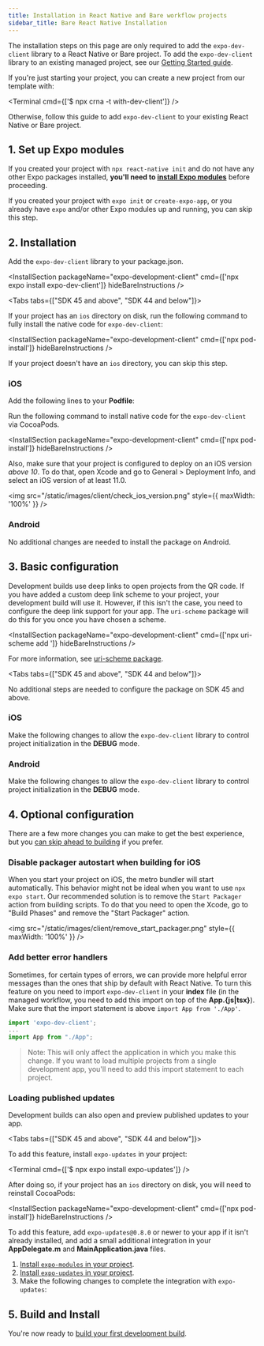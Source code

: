 ```yaml
---
title: Installation in React Native and Bare workflow projects
sidebar_title: Bare React Native Installation
---
```



The installation steps on this page are only required to add the `expo-dev-client` library to a React Native or Bare project. To add the `expo-dev-client` library to an existing managed project, see our [Getting Started guide](getting-started.mdx).

If you're just starting your project, you can create a new project from our template with:

<Terminal cmd={['$ npx crna -t with-dev-client']} />

Otherwise, follow this guide to add `expo-dev-client` to your existing React Native or Bare project.

## 1. Set up Expo modules

If you created your project with `npx react-native init` and do not have any other Expo packages installed, **you'll need to [install Expo modules](../bare/installing-expo-modules)** before proceeding.

If you created your project with `expo init` or `create-expo-app`, or you already have `expo` and/or other Expo modules up and running, you can skip this step.

## 2. Installation

Add the `expo-dev-client` library to your package.json.

<InstallSection
  packageName="expo-development-client"
  cmd={['npx expo install expo-dev-client']}
  hideBareInstructions
/>

<Tabs tabs={["SDK 45 and above", "SDK 44 and below"]}>

<Tab >

If your project has an `ios` directory on disk, run the following command to fully install the native code for `expo-dev-client`:

<InstallSection
  packageName="expo-development-client"
  cmd={['npx pod-install']}
  hideBareInstructions
/>

If your project doesn't have an `ios` directory, you can skip this step.

</Tab >

<Tab >

### iOS

Add the following lines to your **Podfile**:

<DiffBlock source="/static/diffs/client/podfile.diff" />

Run the following command to install native code for the `expo-dev-client` via CocoaPods.

<InstallSection
  packageName="expo-development-client"
  cmd={['npx pod-install']}
  hideBareInstructions
/>

Also, make sure that your project is configured to deploy on an iOS version _above 10_.
To do that, open Xcode and go to General > Deployment Info, and select an iOS version of at least 11.0.

<img src="/static/images/client/check_ios_version.png" style={{ maxWidth: '100%' }} />

### Android

No additional changes are needed to install the package on Android.

</Tab >

</Tabs >

## 3. Basic configuration

Development builds use deep links to open projects from the QR code. If you have added a custom deep link scheme to your project, your development build will use it. However, if this isn't the case, you need to configure the deep link support for your app. The `uri-scheme` package will do this for you once you have chosen a scheme.

<InstallSection
  packageName="expo-development-client"
  cmd={['npx uri-scheme add <your scheme>']}
  hideBareInstructions
/>

For more information, see [uri-scheme package](https://www.npmjs.com/package/uri-scheme).

<Tabs tabs={["SDK 45 and above", "SDK 44 and below"]}>

<Tab >

No additional steps are needed to configure the package on SDK 45 and above.

</Tab >

<Tab >

### iOS

Make the following changes to allow the `expo-dev-client` library to control project initialization in the **DEBUG** mode.

<DiffBlock source="/static/diffs/client/app-delegate-expo-modules.diff" />

### Android

Make the following changes to allow the `expo-dev-client` library to control project initialization in the **DEBUG** mode.

<DiffBlock source="/static/diffs/client/main-activity-and-application-expo-modules.diff" />

</Tab>

</Tabs>

## 4. Optional configuration

There are a few more changes you can make to get the best experience, but you [can skip ahead to building](/development/getting-started/#building-and-installing-your-first-development-build) if you prefer.

### Disable packager autostart when building for iOS

When you start your project on iOS, the metro bundler will start automatically. This behavior might not be ideal when you want to use `npx expo start`. Our recommended solution is to remove the `Start Packager` action from building scripts. To do that you need to open the Xcode, go to "Build Phases" and remove the "Start Packager" action.

<img src="/static/images/client/remove_start_packager.png" style={{ maxWidth: '100%' }} />

### Add better error handlers

Sometimes, for certain types of errors, we can provide more helpful error messages than the ones that ship by default with React Native. To turn this feature on you need to import `expo-dev-client` in your **index** file (in the managed workflow, you need to add this import on top of the **App.&lbrace;js|tsx&rbrace;**). Make sure that the import statement is above `import App from './App'`.

```js
import 'expo-dev-client';
...
import App from "./App";
```

> Note: This will only affect the application in which you make this change. If you want to load multiple projects from a single development app, you'll need to add this import statement to each project.

### Loading published updates

Development builds can also open and preview published updates to your app.

<Tabs tabs={["SDK 45 and above", "SDK 44 and below"]}>

<Tab>

To add this feature, install `expo-updates` in your project:

<Terminal cmd={['$ npx expo install expo-updates']} />

After doing so, if your project has an `ios` directory on disk, you will need to reinstall CocoaPods:

<InstallSection
  packageName="expo-development-client"
  cmd={['npx pod-install']}
  hideBareInstructions
/>

</Tab>

<Tab>

To add this feature, add `expo-updates@0.8.0` or newer to your app if it isn't already installed, and add a small additional integration in your **AppDelegate.m** and **MainApplication.java** files.

1. [Install `expo-modules` in your project](../bare/installing-expo-modules.mdx).
2. [Install `expo-updates` in your project](../bare/installing-updates.mdx).
3. Make the following changes to complete the integration with `expo-updates`:

<DiffBlock source="/static/diffs/client/app-delegate-updates.diff" />

<DiffBlock source="/static/diffs/client/main-application-updates.diff" />

</Tab>

</Tabs>

## 5. Build and Install

You're now ready to [build your first development build](/development/getting-started.mdx#creating-and-installing-your-first-development-build).
